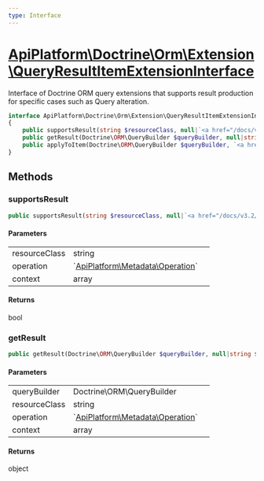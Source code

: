 ```yaml
---
type: Interface
---
```


# [ApiPlatform\Doctrine\Orm\Extension\QueryResultItemExtensionInterface](/docs/v3.2/reference/Doctrine/Orm/Extension/QueryResultItemExtensionInterface)

Interface of Doctrine ORM query extensions that supports result production
for specific cases such as Query alteration.



```php
interface ApiPlatform\Doctrine\Orm\Extension\QueryResultItemExtensionInterface implements `<a href="/docs/v3.2/reference/Doctrine/Orm/Extension/QueryItemExtensionInterface">ApiPlatform\Doctrine\Orm\Extension\QueryItemExtensionInterface</a>`
{
    public supportsResult(string $resourceClass, null|`<a href="/docs/v3.2/reference/Metadata/Operation">ApiPlatform\Metadata\Operation</a>` $operation, array $context): bool
    public getResult(Doctrine\ORM\QueryBuilder $queryBuilder, null|string $resourceClass, null|`<a href="/docs/v3.2/reference/Metadata/Operation">ApiPlatform\Metadata\Operation</a>` $operation, array $context): object
    public applyToItem(Doctrine\ORM\QueryBuilder $queryBuilder, `<a href="/docs/v3.2/reference/Doctrine/Orm/Util/QueryNameGeneratorInterface">ApiPlatform\Doctrine\Orm\Util\QueryNameGeneratorInterface</a>` $queryNameGenerator, string $resourceClass, array $identifiers, null|`<a href="/docs/v3.2/reference/Metadata/Operation">ApiPlatform\Metadata\Operation</a>` $operation, array $context): null
}
```
## Methods

### supportsResult



```php
public supportsResult(string $resourceClass, null|`<a href="/docs/v3.2/reference/Metadata/Operation">ApiPlatform\Metadata\Operation</a>` $operation, array $context): bool
```

#### Parameters

<table><tbody>
<tr><td>resourceClass</td><td>string</td><td></td></tr><tr><td>operation</td><td>`<a href="/docs/v3.2/reference/Metadata/Operation">ApiPlatform\Metadata\Operation</a>`</td><td></td></tr><tr><td>context</td><td>array</td><td></td></tr>
</tbody>
</table>

#### Returns

bool

### getResult



```php
public getResult(Doctrine\ORM\QueryBuilder $queryBuilder, null|string $resourceClass, null|`<a href="/docs/v3.2/reference/Metadata/Operation">ApiPlatform\Metadata\Operation</a>` $operation, array $context): object
```

#### Parameters

<table><tbody>
<tr><td>queryBuilder</td><td>Doctrine\ORM\QueryBuilder</td><td></td></tr><tr><td>resourceClass</td><td>string</td><td></td></tr><tr><td>operation</td><td>`<a href="/docs/v3.2/reference/Metadata/Operation">ApiPlatform\Metadata\Operation</a>`</td><td></td></tr><tr><td>context</td><td>array</td><td></td></tr>
</tbody>
</table>

#### Returns

object
